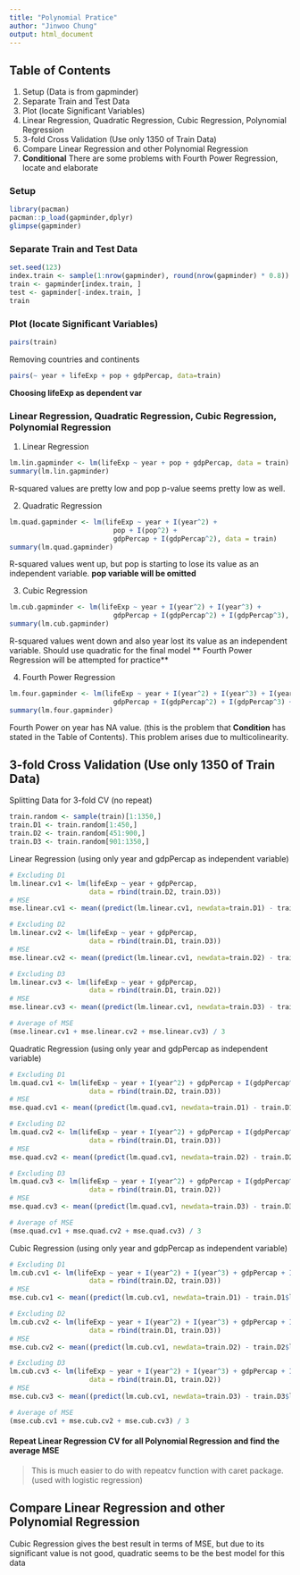 ```yaml
---
title: "Polynomial Pratice"
author: "Jinwoo Chung"
output: html_document
---
```


## Table of Contents
1. Setup (Data is from gapminder)
2. Separate Train and Test Data
3. Plot (locate Significant Variables)
4. Linear Regression, Quadratic Regression, Cubic Regression, Polynomial Regression
5. 3-fold Cross Validation (Use only 1350 of Train Data)
6. Compare Linear Regression and other Polynomial Regression
7. **Conditional** There are some problems with Fourth Power Regression, locate and elaborate

### Setup
```r
library(pacman)
pacman::p_load(gapminder,dplyr)
glimpse(gapminder)
```
### Separate Train and Test Data
```r
set.seed(123)
index.train <- sample(1:nrow(gapminder), round(nrow(gapminder) * 0.8))
train <- gapminder[index.train, ]
test <- gapminder[-index.train, ]
train
```

### Plot (locate Significant Variables)
```r
pairs(train)
```

Removing countries and continents
```r
pairs(~ year + lifeExp + pop + gdpPercap, data=train)
```

**Choosing lifeExp as dependent var**

### Linear Regression, Quadratic Regression, Cubic Regression, Polynomial Regression
1. Linear Regression
```r
lm.lin.gapminder <- lm(lifeExp ~ year + pop + gdpPercap, data = train)
summary(lm.lin.gapminder)
```
R-squared values are pretty low and pop p-value seems pretty low as well.

2. Quadratic Regression
```r
lm.quad.gapminder <- lm(lifeExp ~ year + I(year^2) + 
                          pop + I(pop^2) +
                          gdpPercap + I(gdpPercap^2), data = train)
summary(lm.quad.gapminder)
```
R-squared values went up, but pop is starting to lose its value as an independent variable. **pop variable will be omitted**

3. Cubic Regression
```r
lm.cub.gapminder <- lm(lifeExp ~ year + I(year^2) + I(year^3) +
                          gdpPercap + I(gdpPercap^2) + I(gdpPercap^3), data = train)
summary(lm.cub.gapminder)
```

R-squared values went down and also year lost its value as an independent variable. Should use quadratic for the final model
** Fourth Power Regression will be attempted for practice**

4. Fourth Power Regression
```r
lm.four.gapminder <- lm(lifeExp ~ year + I(year^2) + I(year^3) + I(year^4) +
                          gdpPercap + I(gdpPercap^2) + I(gdpPercap^3) + I(gdpPercap^4), data = train)
summary(lm.four.gapminder)
```
Fourth Power on year has NA value. (this is the problem that **Condition** has stated in the Table of Contents). This problem arises due to multicolinearity.

## 3-fold Cross Validation (Use only 1350 of Train Data)
Splitting Data for 3-fold CV (no repeat)
```r
train.random <- sample(train)[1:1350,]
train.D1 <- train.random[1:450,]
train.D2 <- train.random[451:900,]
train.D3 <- train.random[901:1350,]
```
Linear Regression (using only year and gdpPercap as independent variable)
```r
# Excluding D1
lm.linear.cv1 <- lm(lifeExp ~ year + gdpPercap,
                    data = rbind(train.D2, train.D3))
# MSE
mse.linear.cv1 <- mean((predict(lm.linear.cv1, newdata=train.D1) - train.D1$lifeExp)^2)

# Excluding D2
lm.linear.cv2 <- lm(lifeExp ~ year + gdpPercap,
                    data = rbind(train.D1, train.D3))
# MSE
mse.linear.cv2 <- mean((predict(lm.linear.cv1, newdata=train.D2) - train.D2$lifeExp)^2)

# Excluding D3
lm.linear.cv3 <- lm(lifeExp ~ year + gdpPercap,
                    data = rbind(train.D1, train.D2))
# MSE
mse.linear.cv3 <- mean((predict(lm.linear.cv1, newdata=train.D3) - train.D3$lifeExp)^2)

# Average of MSE
(mse.linear.cv1 + mse.linear.cv2 + mse.linear.cv3) / 3
```
Quadratic Regression (using only year and gdpPercap as independent variable)
```r
# Excluding D1
lm.quad.cv1 <- lm(lifeExp ~ year + I(year^2) + gdpPercap + I(gdpPercap^2),
                    data = rbind(train.D2, train.D3))
# MSE
mse.quad.cv1 <- mean((predict(lm.quad.cv1, newdata=train.D1) - train.D1$lifeExp)^2)

# Excluding D2
lm.quad.cv2 <- lm(lifeExp ~ year + I(year^2) + gdpPercap + I(gdpPercap^2),
                    data = rbind(train.D1, train.D3))
# MSE
mse.quad.cv2 <- mean((predict(lm.quad.cv1, newdata=train.D2) - train.D2$lifeExp)^2)

# Excluding D3
lm.quad.cv3 <- lm(lifeExp ~ year + I(year^2) + gdpPercap + I(gdpPercap^2),
                    data = rbind(train.D1, train.D2))
# MSE
mse.quad.cv3 <- mean((predict(lm.quad.cv1, newdata=train.D3) - train.D3$lifeExp)^2)

# Average of MSE
(mse.quad.cv1 + mse.quad.cv2 + mse.quad.cv3) / 3
```
Cubic Regression (using only year and gdpPercap as independent variable)
```r
# Excluding D1
lm.cub.cv1 <- lm(lifeExp ~ year + I(year^2) + I(year^3) + gdpPercap + I(gdpPercap^2) + I(gdpPercap^3),
                    data = rbind(train.D2, train.D3))
# MSE
mse.cub.cv1 <- mean((predict(lm.cub.cv1, newdata=train.D1) - train.D1$lifeExp)^2)

# Excluding D2
lm.cub.cv2 <- lm(lifeExp ~ year + I(year^2) + I(year^3) + gdpPercap + I(gdpPercap^2) + I(gdpPercap^3),
                    data = rbind(train.D1, train.D3))
# MSE
mse.cub.cv2 <- mean((predict(lm.cub.cv1, newdata=train.D2) - train.D2$lifeExp)^2)

# Excluding D3
lm.cub.cv3 <- lm(lifeExp ~ year + I(year^2) + I(year^3) + gdpPercap + I(gdpPercap^2) + I(gdpPercap^3),
                    data = rbind(train.D1, train.D2))
# MSE
mse.cub.cv3 <- mean((predict(lm.cub.cv1, newdata=train.D3) - train.D3$lifeExp)^2)

# Average of MSE
(mse.cub.cv1 + mse.cub.cv2 + mse.cub.cv3) / 3
```

#### Repeat Linear Regression CV for all Polynomial Regression and find the average MSE
> This is much easier to do with repeatcv function with caret package. (used with logistic regression)


## Compare Linear Regression and other Polynomial Regression
Cubic Regression gives the best result in terms of MSE, but due to its significant value is not good, quadratic seems to be the best model for this data



